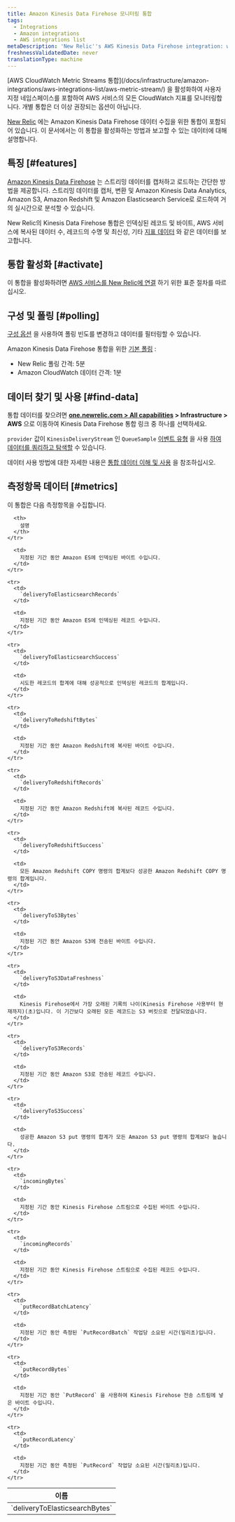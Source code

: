 ```yaml
---
title: Amazon Kinesis Data Firehose 모니터링 통합
tags:
  - Integrations
  - Amazon integrations
  - AWS integrations list
metaDescription: 'New Relic''s AWS Kinesis Data Firehose integration: what data it reports, and how to enable it.'
freshnessValidatedDate: never
translationType: machine
---
```


<Callout variant="important">
  [AWS CloudWatch Metric Streams 통합](/docs/infrastructure/amazon-integrations/aws-integrations-list/aws-metric-stream/) 을 활성화하여 사용자 지정 네임스페이스를 포함하여 AWS 서비스의 모든 CloudWatch 지표를 모니터링합니다. 개별 통합은 더 이상 권장되는 옵션이 아닙니다.
</Callout>

[New Relic](/docs/infrastructure/integrations-getting-started/getting-started/introduction-infrastructure-integrations) 에는 Amazon Kinesis Data Firehose 데이터 수집을 위한 통합이 포함되어 있습니다. 이 문서에서는 이 통합을 활성화하는 방법과 보고할 수 있는 데이터에 대해 설명합니다.

## 특징 [#features]

[Amazon Kinesis Data Firehose](https://aws.amazon.com/kinesis/firehose/) 는 스트리밍 데이터를 캡처하고 로드하는 간단한 방법을 제공합니다. 스트리밍 데이터를 캡처, 변환 및 Amazon Kinesis Data Analytics, Amazon S3, Amazon Redshift 및 Amazon Elasticsearch Service로 로드하여 거의 실시간으로 분석할 수 있습니다.

New Relic의 Kinesis Data Firehose 통합은 인덱싱된 레코드 및 바이트, AWS 서비스에 복사된 데이터 수, 레코드의 수명 및 최신성, 기타 [지표 데이터](#metrics) 와 같은 데이터를 보고합니다.

## 통합 활성화 [#activate]

이 통합을 활성화하려면 [AWS 서비스를 New Relic에 연결](/docs/infrastructure/infrastructure-integrations/getting-started/connect-aws-integrations-infrastructure) 하기 위한 표준 절차를 따르십시오.

## 구성 및 폴링 [#polling]

[구성 옵션](/docs/integrations/new-relic-integrations/getting-started/configure-polling-frequency-data-collection-cloud-integrations) 을 사용하여 폴링 빈도를 변경하고 데이터를 필터링할 수 있습니다.

Amazon Kinesis Data Firehose 통합을 위한 [기본 폴링](/docs/infrastructure/amazon-integrations/aws-integrations-list/aws-polling-intervals-infrastructure-integrations) :

* New Relic 폴링 간격: 5분
* Amazon CloudWatch 데이터 간격: 1분

## 데이터 찾기 및 사용 [#find-data]

통합 데이터를 찾으려면 <DNT>**[one.newrelic.com > All capabilities](https://one.newrelic.com/all-capabilities) > Infrastructure > AWS**</DNT> 으로 이동하여 Kinesis Data Firehose 통합 링크 중 하나를 선택하세요.

`provider` 값이 `KinesisDeliveryStream` 인 `QueueSample` [이벤트 유형](/docs/data-apis/understand-data/new-relic-data-types/#event-data) 을 사용 [하여 데이터를 쿼리하고 탐색할](/docs/using-new-relic/data/understand-data/query-new-relic-data) 수 있습니다.

데이터 사용 방법에 대한 자세한 내용은 [통합 데이터 이해 및 사용](/docs/infrastructure/integrations/find-use-infrastructure-integration-data) 을 참조하십시오.

## 측정항목 데이터 [#metrics]

이 통합은 다음 측정항목을 수집합니다.

<table>
  <thead>
    <tr>
      <th style={{ width: "315" }}>
        이름
      </th>

      <th>
        설명
      </th>
    </tr>
  </thead>

  <tbody>
    <tr>
      <td>
        `deliveryToElasticsearchBytes`
      </td>

      <td>
        지정된 기간 동안 Amazon ES에 인덱싱된 바이트 수입니다.
      </td>
    </tr>

    <tr>
      <td>
        `deliveryToElasticsearchRecords`
      </td>

      <td>
        지정된 기간 동안 Amazon ES에 인덱싱된 레코드 수입니다.
      </td>
    </tr>

    <tr>
      <td>
        `deliveryToElasticsearchSuccess`
      </td>

      <td>
        시도한 레코드의 합계에 대해 성공적으로 인덱싱된 레코드의 합계입니다.
      </td>
    </tr>

    <tr>
      <td>
        `deliveryToRedshiftBytes`
      </td>

      <td>
        지정된 기간 동안 Amazon Redshift에 복사된 바이트 수입니다.
      </td>
    </tr>

    <tr>
      <td>
        `deliveryToRedshiftRecords`
      </td>

      <td>
        지정된 기간 동안 Amazon Redshift에 복사된 레코드 수입니다.
      </td>
    </tr>

    <tr>
      <td>
        `deliveryToRedshiftSuccess`
      </td>

      <td>
        모든 Amazon Redshift COPY 명령의 합계보다 성공한 Amazon Redshift COPY 명령의 합계입니다.
      </td>
    </tr>

    <tr>
      <td>
        `deliveryToS3Bytes`
      </td>

      <td>
        지정된 기간 동안 Amazon S3에 전송된 바이트 수입니다.
      </td>
    </tr>

    <tr>
      <td>
        `deliveryToS3DataFreshness`
      </td>

      <td>
        Kinesis Firehose에서 가장 오래된 기록의 나이(Kinesis Firehose 사용부터 현재까지)(초)입니다. 이 기간보다 오래된 모든 레코드는 S3 버킷으로 전달되었습니다.
      </td>
    </tr>

    <tr>
      <td>
        `deliveryToS3Records`
      </td>

      <td>
        지정된 기간 동안 Amazon S3로 전송된 레코드 수입니다.
      </td>
    </tr>

    <tr>
      <td>
        `deliveryToS3Success`
      </td>

      <td>
        성공한 Amazon S3 put 명령의 합계가 모든 Amazon S3 put 명령의 합계보다 높습니다.
      </td>
    </tr>

    <tr>
      <td>
        `incomingBytes`
      </td>

      <td>
        지정된 기간 동안 Kinesis Firehose 스트림으로 수집된 바이트 수입니다.
      </td>
    </tr>

    <tr>
      <td>
        `incomingRecords`
      </td>

      <td>
        지정된 기간 동안 Kinesis Firehose 스트림으로 수집된 레코드 수입니다.
      </td>
    </tr>

    <tr>
      <td>
        `putRecordBatchLatency`
      </td>

      <td>
        지정된 기간 동안 측정된 `PutRecordBatch` 작업당 소요된 시간(밀리초)입니다.
      </td>
    </tr>

    <tr>
      <td>
        `putRecordBytes`
      </td>

      <td>
        지정된 기간 동안 `PutRecord` 을 사용하여 Kinesis Firehose 전송 스트림에 넣은 바이트 수입니다.
      </td>
    </tr>

    <tr>
      <td>
        `putRecordLatency`
      </td>

      <td>
        지정된 기간 동안 측정된 `PutRecord` 작업당 소요된 시간(밀리초)입니다.
      </td>
    </tr>
  </tbody>
</table>